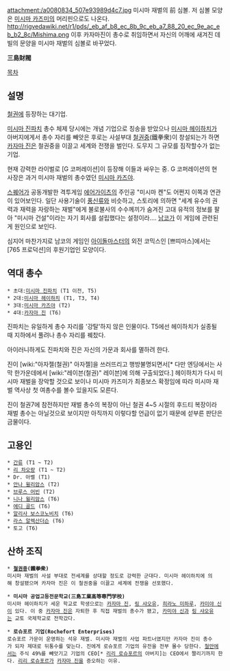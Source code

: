 attachment:/a0080834_507e93989d4c7.jpg
미시마 재벌의 前 심볼. 저 심볼 모양은 [[미시마 카즈미]]의 머리핀으로도 나온다.
http://rigvedawiki.net/r1/pds/_eb_af_b8_ec_8b_9c_eb_a7_88_20_ec_9e_ac_eb_b2_8c/Mishima.png
이후 카자마진이 총수로 취임하면서 자신의 어깨에 새겨진 데빌의 문양을 미시마 재벌의 심볼로 바꾸었다.

'''三島財閥'''

[[목차]]

== 설명 ==
[[철권]]에 등장하는 대기업.

[[미시마 진파치]] 총수 체제 당시에는 개념 기업으로 칭송을 받았으나 [[미시마 헤이하치]]가 아버지에게서 총수 자리를 빼앗은 후로는 사설부대 [[철권중]](鐵拳衆)이 창설되는가 하면 [[카자마 진]]은 철권중을 이끌고 세계와 전쟁을 벌인다. 도무지 그 규모를 짐작할수가 없는 기업.

현재 강력한 라이벌로 [G 코퍼레이션]이 등장해 이들과 싸우는 중. G 코퍼레이션의 현 사장은 과거 미시마 재벌의 총수였던 [[미시마 카즈야]].

[[스퀘어]]가 공동개발한 격투게임 [[에어가이츠]]의 주인공 "미시마 켄"도 어쩐지 이쪽과 연관이 있어보인다. 일단 사용기술이 [[풍신류]]와 비슷하고, 스토리에 의하면 "세계 유수의 권력과 재력을 자랑하는 재벌"에게 불로불사의 수수께끼가 숨겨진 고대 유적의 정보를 팔아 "미시마 건설"이라는 자기 회사를 설립했다는 설정이라…. [[남코]]가 이 게임에 관련된게 원인으로 보인다.

심지어 마찬가지로 남코의 게임인 [[아이돌마스터]]의 외전 코믹스인 [쁘띠마스]에서는 [765 프로덕션]의 후원기업인 모양이다.

== 역대 총수 ==
 * 초대:[[미시마 진파치]] (T1 이전, T5)
 * 2대:[[미시마 헤이하치]] (T1, T3, T4)
 * 3대:[[미시마 카즈야]] (T2)
 * 4대:[[카자마 진]] (T6)

진파치는 유일하게 총수 자리를 '강탈'하지 않은 인물이다.  T5에선 헤이하치가 실종될 때 지하에서 풀려나 총수 자리를 꿰찼다.

아이러니하게도 진파치와 진은 자신의 가문과 회사를 멸하려 한다.

진이 [wiki:"아자젤(철권)" 아자젤]을 쓰러뜨리고 행방불명되면서[* 다만 엔딩에서는 사막 한가운데에서 [wiki:"레이븐(철권)" 레이븐]에 의해 구출되었다.] 헤이하치가 다시 미시마 재벌을 장악할 것으로 보이나 미시마 카즈미가 최종보스 확정임에 따라 미시마 재벌 역사상 첫 여총수를 볼수 있을지도 모른다.

진이 철권7에 참전하지만 재벌 총수의 복장이 아닌 철권 4~5 시절의 후드티 복장이라 재벌 총수는 아닐것으로 보이지만 아직까지 이렇다할 언급이 없기 때문에 섣부른 판단은 금물이다.

== 고용인 ==
 * [[간류]] (T1 ~ T2)
 * [[리 차오랑]] (T1 ~ T2)
 * Dr. 아벨 (T1)
 * [[안나 윌리암스]] (T2)
 * [[브루스 어빈]] (T2)
 * [[니나 윌리암스]] (T6)
 * [[에디 골드]] (T6)
 * [[알리사 보스코노비치]] (T6)
 * [[라스 알렉산더슨]] (T6)
 * 토고 (T6)

== 산하 조직 ==
 * '''[[철권중]](鐵拳衆)'''
 미시마 재벌의 사설 부대로 전세계를 상대할 정도로 강력한 군대다. 미시마 헤이하치에 의해 창설됐으며 카자마 진은 이 철권중을 이끌고 세계에 전쟁을 선포했다.

 * '''미시마 공업고등전문학교(三島工業高等専門学校)'''
 미시마 헤이하치가 세운 학교로 학생으로는 [[카자마 진]], [[링 샤오유]], [[히라노 미하루]], [[카미야 신]]이 있다. 이 중 [[카자마 진]]은 자퇴한 후 직접 재벌의 총수가 됐고, [[카미야 신]]과 [[링 샤오유]]는 교토 국제학교로 전학갔다.

 * '''로슈포르 기업(Rochefort Enterprises)'''
 로슈포르 가문이 운영하는 석유 재벌. 미시마 재벌의 사업 파트너였지만 카자마 진이 총수가 되자 제대로 뒤통수를 맞는다. 진에게 로슈포르 기업의 유전을 전부 몰수 당한다. [[철만]]에서는 주식 49%를 빼앗기고 기업의 CEO[* [[리리 로슈포르]]의 아버지]는 CEO에서 짤리기까지 한다. [[리리 로슈포르]]가 [[카자마 진]]을 증오하는 이유.
